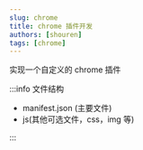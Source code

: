 ```yaml
---
slug: chrome
title: chrome 插件开发
authors: [shouren]
tags: [chrome]
---
```


实现一个自定义的 chrome 插件

:::info 文件结构

- manifest.json (主要文件)
- js(其他可选文件，css，img 等)

:::

<!--truncate-->
